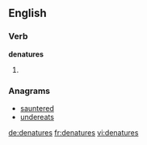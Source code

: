==English==

===Verb===
'''denatures'''

# {{third-person singular of|[[denature]]}}

===Anagrams===
* [[sauntered#English|sauntered]]
* [[undereats#English|undereats]]

[[de:denatures]]
[[fr:denatures]]
[[vi:denatures]]